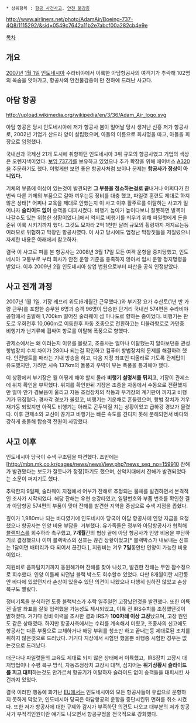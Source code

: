  * 상위항목 : [[항공 사건사고]], [[안전 불감증]]
http://www.airliners.net/photo/AdamAir/Boeing-737-4Q8/1115292/&sid=0549c7642a11b2e7abcf00a282cb4e9e


[[목차]]

== 개요 ==

[[2007년]] [[1월 1일]] [[인도네시아]] 수라비야에서 이륙한 아담항공사의 여객기가 추락해 102명의 목숨을 앗아가고, 항공사의 안전불감증이 만 천하에 드러난 사고다.

== 아담 항공 ==

http://upload.wikimedia.org/wikipedia/en/3/36/Adam_Air_logo.svg

아담 항공은 당시 인도네시아에 저가 항공사 붐이 일어날 당시 생겨난 신흥 저가 항공사로, 2002년 기업가 산드라 양이 설립했으며, 아들의 이름으로 회사명을 따고, 아들을 회장으로 임명했다.

국내선과 국제선 21개 도시에 취항하던 인도네시아 3위 규모의 항공사였고 기업의 색상은 오렌지색이었다. [[보잉 737]]기를 보유하고 있었으나 추가 확장을 위해 에어버스 [[A320]]을 주문하기도 했다. 이렇게만 보면 좋은 항공사처럼 보이나 문제는 '''항공사가 정상이 아니었다.'''

기체의 부품에 이상이 있는것이 발견되면 '''그 부품을 청소하는걸로 끝'''내거나 어쩌다가 한번씩 다른 기체의 부품으로 갈아 끼우는등 정비를 대충 했고, 파일럿 훈련도 제대로 하지 않은 상태[* 어찌나 교육을 제대로 안했는지 이 사고 이후 활주로를 이탈하는 사고가 일어나자 '''슬라이드 없이''' 승객을 대피시켰다. 비행기 높이가 높이다보니 잘못하면 발목이 나갈수도 있는 위험한 상황이었다.]에서 억지로 비행기를 띄우기 위해 파일럿에게 돈을 준뒤 이륙 시키기까지 했다. 그것도 모자라 2억 1천만 달러 규모의 횡령까지 저지르는등 여러모로 위험하고 막장인 항공사였다. 이 사고 당시에도 엄청난 막장짓들을 저질렀으니 자세한 내용은 아래에서 참고하자.

결국 이 사고로 피를 본 항공사는 2008년 3월 17일 모든 여객 운항을 중지당했고, 인도네시아 교통부로 부터 회사가 안전 운항 기준을 충족하지 않아서 임시 운항 정지명령을 받았다. 이후 2009년 2월 인도네시아 상업 법원으로부터 파산을 공식 인정받았다.

== 사고 전개 과정 ==

2007년 1월 1일. 기장 레프리 위도(6개월간 근무했다.)와 부기장 요가 수산토(1년 반 가량 근무)를 포함한 승무원 6명과 승객 96명이 탑승한 단거리 국내선 574편은 수라비야 공항에서 출발해 1,700km 떨어진 술라웨이 섬 마나도로 향하는 중이었다. 비행기는 판도로 우회전후 10,060m로 이동한후 자동 조종으로 전환하고는 디올라항로로 가던중 비행기가 난기류에 휩싸여 항로를 이탈해 폭풍으로 향했다.

관제소에서는 왜 이러는지 이유를 몰랐고, 조종사는 얼마나 이탈했는지 알아보던중 관성항법장치 수치 차이가 28이나 되는걸 확인하고 컴퓨터 항법장치의 문제를 해결하려 했다. 안전벨트를 매라는 기내 방송을 하고, 다음 지정 좌표인 디올라로 가도록 관제탑이 유도했지만, 가려면 시속 137km의 돌풍과 우박이 부는 폭풍을 통과해야 했다.

이 상황에서 부기장은 뭘 어떻게 해야 할지 몰라 '''비행기 설명서를 뒤지고''', 기장이 관제소에 위치 확인을 부탁했다. 위치를 확인한뒤 기장은 조종을 자동에서 수동으로 전환했지만 얼마 안가 경보음이 울리고 자동 조정장치의 작동과 부기장의 계기판이 꺼지고 비행기가 뒤집혔다. 경사각 경보가 울렸고, 비행기는 기운채로 흔들렸으며, 항법 장치가 겨우 재가동 되었지만 아직도 비행기는 아래로 곤두박질 치는 상황이었고 급하강 경보가 울렸다. 이후 관제소와 교신이 끊기고 비행기는 빠른 속도를 견디지 못해 분해되면서 바다와 강하게 충돌해 탑승객 전원이 사망했다.

== 사고 이후 ==

인도네시아 당국이 수색 구조팀을 파견했다. 초반에는 [http://mbn.mk.co.kr/pages/news/newsView.php?news_seq_no=159910 잔해가 발견됐다는 보도가 잘못나가 정정]하기도 했으며, 산악지대에서 잔해가 발견되었다는 소문이 퍼지기도 했다.

추락한지 9일째, 술라웨이 지점에서 어부가 잔해로 추정되는 물체를 발견하면서 본격적인 조사가 시작되었다. 해당 잔해는 우현 승강타였고, 일렬번호와 부품 번호를 확인한 결과 아담항공 574편의 부품이 맞아 잔해를 발견한 지역을 중심으로 수색 지점을 좁혔다.

깊이가 1,980m나 되는 바다였기에 인도네시아 당국이 아담 항공사에 인양 자금을 요청했으나 항공사는 인양 비용 부담을  거부했다. 유가족들은 정부와 아담항공사가 협력해 [[블랙박스]]를 회수하라 촉구했고, '''7개월'''간의 협상 끝에 아담 항공사가 인양 비용을 부담하기로 결정했으나 이미 블랙박스의 신호는 끊긴 상황이었고[* 블랙박스가 내보내는 신호는 1달이면 배터리가 다 되어서 끊긴다.], 지원비는 겨우 '''7일'''동안만 인양이 가능한 비용이었다.

지원비로 음파탐지기까지 동원해가며 잔해를 찾아 나섰고, 발견한 잔해는 무인 잠수정으로 회수했다. 인양 이틀째 되던날 블랙 박스도 회수할수 있었다. 다만 8개월이란 시간동안 바다에 있었던지라 손상이 있을수 있단 의견이 나왔으나 다행히 심하진 않았고 손상복구도 빨랐다.

정비기록을 분석하던 도중 블랙박스가 추락 일주일전 고장났던것을 발견했다. 또한 이륙 전 출발 좌표를 잘못 입력했을 가능성도 제시되었고, 이륙 전 IRS수치를 조정했단것이 밝혀졌다. 거기다 정비 이력을 조사한 결과 IRS가 '''100차례 이상 고장'''났으며, 고장 원인도 같은 상태였다. 하지만 항공사측에서는 수리를 계속해서 미뤘고, 조종사의 신고에도 항공사는 다른 부품으로 교체하거나 해당 부위를 청소만 하고 끝내는등 제대로된 조치를 취하지 않은것으로 드러났다. 거기다 지상에서 시험만 했을뿐 비행중 시험한 경우는 없는것으로 드러났다.

더군다나 파일럿들의 교육도 제대로 되지 않은 상태에서 이륙했고,  IRS장치 고장시 대처방법이나 수평 복구 방식, 자동조정장치 고장시 대책, 심지어는 '''위기상황시 슬라이드를 피고 대피'''하는것도 안가르쳐 항공기가 이탈하자 슬라이드 없이 승객들을 대피시킨 사건까지 있었다.

결국 이러한 행동에 화가난 [[EU]]에서는 인도네시아의 모든 항공사들이 유럽으로 운항하지 못하게 막았고, 인도네시아 당국은 아담항공의 운항을 중단시킨뒤 면허를 취소 시켰다. 또한 저가 항공사에 대한 규제와 감시가 부족하단 의견도 나오고 대부분의 저가 항공사가 부적격인원이란 얘기도 나오면서 항공규정을 전국적으로 강화했다.
